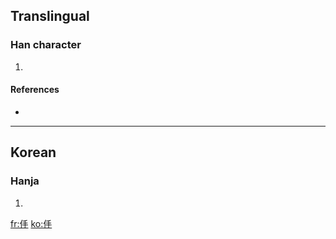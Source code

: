 ==Translingual==

===Han character===
{{Han char|rn=9|rad=人|as=04|sn=6|four=|canj=人手 (OQ)}}

# {{defn|Han|sort=人04}}

====References====
* {{Han ref|kx=0096.121|dkj=|dj=|hdz=|uh=343F|ud=13375|bh=|bd=}}

----

==Korean==

===Hanja===
{{ko-hanja|hangeul=격|rv=gyeok|mr=kyŏk|y=kyek|eumhun=치다|ehrv=chida|ehmr=ch'ida|ehy=chita}}

# {{defn|Korean|sort=人04}}

[[fr:㐿]]
[[ko:㐿]]
